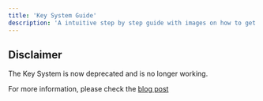 ```yaml
---
title: 'Key System Guide'
description: 'A intuitive step by step guide with images on how to get a free mspaint key'
---   
```


## Disclaimer

The Key System is now deprecated and is no longer working.

For more information, please check the [blog post](https://blog.mspaint.cc/mspaint-transitioning-subscription-model)